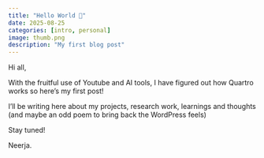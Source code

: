 ```yaml
---
title: "Hello World 🚀"
date: 2025-08-25
categories: [intro, personal]
image: thumb.png   
description: "My first blog post"
---
```


Hi all,

With the fruitful use of Youtube and AI tools, I have figured out how Quartro works so here's my first post!

I'll be writing here about my projects, research work, learnings and thoughts (and maybe an odd poem to bring back the WordPress feels)

Stay tuned!

Neerja.
